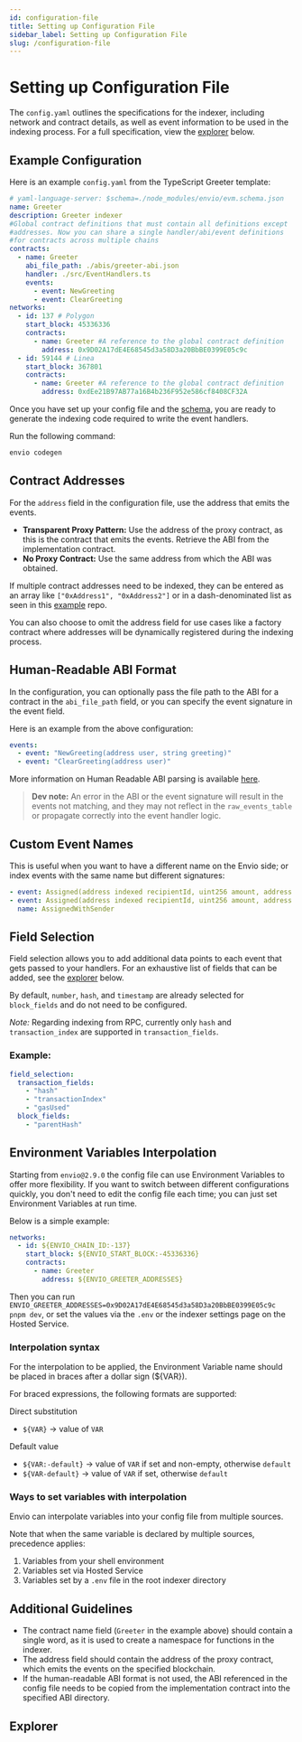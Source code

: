 ```yaml
---
id: configuration-file
title: Setting up Configuration File
sidebar_label: Setting up Configuration File
slug: /configuration-file
---
```


# Setting up Configuration File

The `config.yaml` outlines the specifications for the indexer, including network and contract details, as well as event information to be used in the indexing process. For a full specification, view the [explorer](#explorer) below.

## Example Configuration

Here is an example `config.yaml` from the TypeScript Greeter template:

```yaml
# yaml-language-server: $schema=./node_modules/envio/evm.schema.json
name: Greeter
description: Greeter indexer
#Global contract definitions that must contain all definitions except
#addresses. Now you can share a single handler/abi/event definitions
#for contracts across multiple chains
contracts:
  - name: Greeter
    abi_file_path: ./abis/greeter-abi.json
    handler: ./src/EventHandlers.ts
    events:
      - event: NewGreeting
      - event: ClearGreeting
networks:
  - id: 137 # Polygon
    start_block: 45336336
    contracts:
      - name: Greeter #A reference to the global contract definition
        address: 0x9D02A17dE4E68545d3a58D3a20BbBE0399E05c9c
  - id: 59144 # Linea
    start_block: 367801
    contracts:
      - name: Greeter #A reference to the global contract definition
        address: 0xdEe21B97AB77a16B4b236F952e586cf8408CF32A
```

Once you have set up your config file and the [schema](./schema-file.md), you are ready to generate the indexing code required to write the event handlers.

Run the following command:

```bash
envio codegen
```

## Contract Addresses

For the `address` field in the configuration file, use the address that emits the events.

- **Transparent Proxy Pattern:** Use the address of the proxy contract, as this is the contract that emits the events. Retrieve the ABI from the implementation contract.
- **No Proxy Contract:** Use the same address from which the ABI was obtained.

If multiple contract addresses need to be indexed, they can be entered as an array like `["0xAddress1", "0xAddress2"]` or in a dash-denominated list as seen in this [example](https://github.com/enviodev/univ3ethusdc-pool-multichain/blob/main/config.yaml) repo.

You can also choose to omit the address field for use cases like a factory contract where addresses will be dynamically registered during the indexing process.

## Human-Readable ABI Format

In the configuration, you can optionally pass the file path to the ABI for a contract in the `abi_file_path` field, or you can specify the event signature in the event field.

Here is an example from the above configuration:

```yaml
events:
  - event: "NewGreeting(address user, string greeting)"
  - event: "ClearGreeting(address user)"
```

More information on Human Readable ABI parsing is available [here](https://docs.rs/ethers-core/latest/ethers_core/abi/struct.AbiParser.html).

> **Dev note:** An error in the ABI or the event signature will result in the events not matching, and they may not reflect in the `raw_events_table` or propagate correctly into the event handler logic.

## Custom Event Names

This is useful when you want to have a different name on the Envio side; or index events with the same name but different signatures:

```yaml
- event: Assigned(address indexed recipientId, uint256 amount, address token)
- event: Assigned(address indexed recipientId, uint256 amount, address token, address sender)
  name: AssignedWithSender
```

## Field Selection

Field selection allows you to add additional data points to each event that gets passed to your handlers. For an exhaustive list of fields that can be added, see the [explorer](#explorer) below.

By default, `number`, `hash`, and `timestamp` are already selected for `block_fields` and do not need to be configured.

_Note:_ Regarding indexing from RPC, currently only `hash` and `transaction_index` are supported in `transaction_fields`.

### Example:

```yaml
field_selection:
  transaction_fields:
    - "hash"
    - "transactionIndex"
    - "gasUsed"
  block_fields:
    - "parentHash"
```

## Environment Variables Interpolation

Starting from `envio@2.9.0` the config file can use Environment Variables to offer more flexibility. If you want to switch between different configurations quickly, you don't need to edit the config file each time; you can just set Environment Variables at run time.

Below is a simple example:

```yaml
networks:
  - id: ${ENVIO_CHAIN_ID:-137}
    start_block: ${ENVIO_START_BLOCK:-45336336}
    contracts:
      - name: Greeter
        address: ${ENVIO_GREETER_ADDRESSES}
```

Then you can run `ENVIO_GREETER_ADDRESSES=0x9D02A17dE4E68545d3a58D3a20BbBE0399E05c9c pnpm dev`, or set the values via the `.env` or the indexer settings page on the Hosted Service.

### Interpolation syntax

For the interpolation to be applied, the Environment Variable name should be placed in braces after a dollar sign (${VAR}).

For braced expressions, the following formats are supported:

Direct substitution

- `${VAR}` -> value of `VAR`

Default value

- `${VAR:-default}` -> value of `VAR` if set and non-empty, otherwise `default`
- `${VAR-default}` -> value of `VAR` if set, otherwise `default`

### Ways to set variables with interpolation

Envio can interpolate variables into your config file from multiple sources.

Note that when the same variable is declared by multiple sources, precedence applies:

1. Variables from your shell environment
2. Variables set via Hosted Service
3. Variables set by a `.env` file in the root indexer directory

## Additional Guidelines

- The contract name field (`Greeter` in the example above) should contain a single word, as it is used to create a namespace for functions in the indexer.
- The address field should contain the address of the proxy contract, which emits the events on the specified blockchain.
- If the human-readable ABI format is not used, the ABI referenced in the config file needs to be copied from the implementation contract into the specified ABI directory.


## Explorer

<JSONSchemaViewer schema={Schema} />
